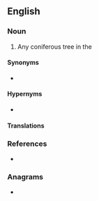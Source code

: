 ==English==

===Noun===
{{en-noun}}

# {{lb|en|botany}} Any coniferous tree in the {{l|en|genus}} ''{{ll|mul|Pinus}}''

====Synonyms====
* {{l|en|pine}}

====Hypernyms====
* {{l|en|tree}}

====Translations====
{{trans-see|pine}}

===References===
* {{pedia}}

===Anagrams===
* {{anagrams|en|a=eeeinprt|perentie}}

{{topics|en|Trees}}